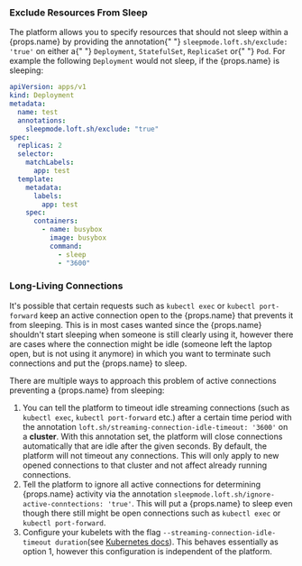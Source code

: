 ### Exclude Resources From Sleep

The platform allows you to specify resources that should not sleep within a
{props.name} by providing the annotation{" "}
`sleepmode.loft.sh/exclude: 'true'` on either a{" "}
`Deployment`, `StatefulSet`, `ReplicaSet` or{" "}
`Pod`. For example the following `Deployment` would not
sleep, if the {props.name} is sleeping:

```yaml
apiVersion: apps/v1
kind: Deployment
metadata:
  name: test
  annotations:
    sleepmode.loft.sh/exclude: "true"
spec:
  replicas: 2
  selector:
    matchLabels:
      app: test
  template:
    metadata:
      labels:
        app: test
    spec:
      containers:
        - name: busybox
          image: busybox
          command:
            - sleep
            - "3600"
```

### Long-Living Connections

<p>It's possible that certain requests such as <code>kubectl exec</code> or 
<code>kubectl port-forward</code> keep an active connection open to the {props.name}
that prevents it from sleeping. This is in most cases wanted since the {props.name} 
shouldn't start sleeping when someone is still clearly using it, however there are 
cases where the connection might be idle (someone left the laptop open, but is not 
using it anymore) in which you want to terminate such connections and put the 
{props.name} to sleep.</p>
<p>There are multiple ways to approach this problem of active connections preventing a {props.name} from sleeping:</p>
<ol>
<li>You can tell the platform to timeout idle streaming connections (such as <code>kubectl exec</code>, <code>kubectl port-forward</code> etc.) after a certain time period with the annotation <code>loft.sh/streaming-connection-idle-timeout: '3600'</code> on a <b>cluster</b>. With this annotation set, the platform will close connections automatically that are idle after the given seconds. By default, the platform will not timeout any connections. This will only apply to new opened connections to that cluster and not affect already running connections.</li>
<li>Tell the platform to ignore all active connections for determining {props.name} activity via the annotation <code>sleepmode.loft.sh/ignore-active-conntections: 'true'</code>. This will put a {props.name} to sleep even though there still might be open connections such as <code>kubectl exec</code> or <code>kubectl port-forward</code>.</li>
<li>Configure your kubelets with the flag <code>--streaming-connection-idle-timeout duration</code>(see <a href="https://kubernetes.io/docs/reference/command-line-tools-reference/kubelet/">Kubernetes docs</a>). This behaves essentially as option 1, however this configuration is independent of the platform.</li>
</ol>
